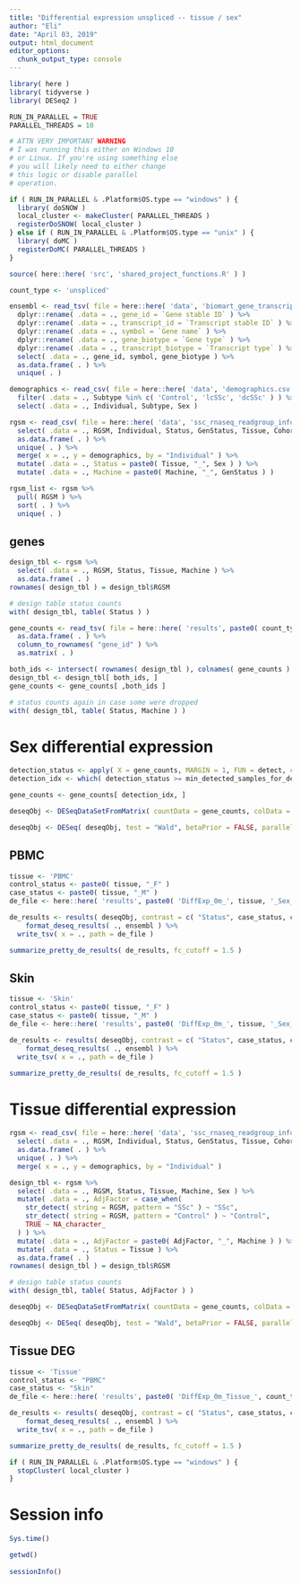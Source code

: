 ```yaml
---
title: "Differential expression unspliced -- tissue / sex"
author: "Eli"
date: "April 03, 2019"
output: html_document
editor_options: 
  chunk_output_type: console
---
```


```r
library( here )
library( tidyverse )
library( DESeq2 )
```

```r
RUN_IN_PARALLEL = TRUE
PARALLEL_THREADS = 10

# ATTN VERY IMPORTANT WARNING
# I was running this either on Windows 10
# or Linux. If you're using something else
# you will likely need to either change
# this logic or disable parallel
# operation.

if ( RUN_IN_PARALLEL & .Platform$OS.type == "windows" ) {
  library( doSNOW )
  local_cluster <- makeCluster( PARALLEL_THREADS )
  registerDoSNOW( local_cluster )
} else if ( RUN_IN_PARALLEL & .Platform$OS.type == "unix" ) {
  library( doMC )
  registerDoMC( PARALLEL_THREADS )
}
```

```r
source( here::here( 'src', 'shared_project_functions.R' ) )
```

```r
count_type <- 'unspliced'
```

```r
ensembl <- read_tsv( file = here::here( 'data', 'biomart_gene_transcript_map.txt.gz' ), col_names = TRUE ) %>%
  dplyr::rename( .data = ., gene_id = `Gene stable ID` ) %>%
  dplyr::rename( .data = ., transcript_id = `Transcript stable ID` ) %>%
  dplyr::rename( .data = ., symbol = `Gene name` ) %>%
  dplyr::rename( .data = ., gene_biotype = `Gene type` ) %>%
  dplyr::rename( .data = ., transcript_biotype = `Transcript type` ) %>%
  select( .data = ., gene_id, symbol, gene_biotype ) %>%
  as.data.frame( . ) %>%
  unique( . )
```

```r
demographics <- read_csv( file = here::here( 'data', 'demographics.csv' ) ) %>%
  filter( .data = ., Subtype %in% c( 'Control', 'lcSSc', 'dcSSc' ) ) %>%
  select( .data = ., Individual, Subtype, Sex )

rgsm <- read_csv( file = here::here( 'data', 'ssc_rnaseq_readgroup_info.csv' ) ) %>%
  select( .data = ., RGSM, Individual, Status, GenStatus, Tissue, Cohort, Machine, Cycles, Timepoint ) %>%
  as.data.frame( . ) %>%
  unique( . ) %>%
  merge( x = ., y = demographics, by = "Individual" ) %>%
  mutate( .data = ., Status = paste0( Tissue, "_", Sex ) ) %>%
  mutate( .data = ., Machine = paste0( Machine, "_", GenStatus ) )

rgsm_list <- rgsm %>%
  pull( RGSM ) %>%
  sort( . ) %>%
  unique( . )
```

## genes
```r
design_tbl <- rgsm %>%
  select( .data = ., RGSM, Status, Tissue, Machine ) %>%
  as.data.frame( . )
rownames( design_tbl ) = design_tbl$RGSM

# design table status counts
with( design_tbl, table( Status ) )
```

```r
gene_counts <- read_tsv( file = here::here( 'results', paste0( count_type, '_featurecounts.tsv.gz' ) ), col_types = cols( .default = col_integer(), gene_id = col_character() ) ) %>%
  as.data.frame( . ) %>%
  column_to_rownames( "gene_id" ) %>%
  as.matrix( . )

both_ids <- intersect( rownames( design_tbl ), colnames( gene_counts ) )
design_tbl <- design_tbl[ both_ids, ]
gene_counts <- gene_counts[ ,both_ids ]

# status counts again in case some were dropped
with( design_tbl, table( Status, Machine ) )
```

# Sex differential expression

```r
detection_status <- apply( X = gene_counts, MARGIN = 1, FUN = detect, cutoff = min_reads_detection_threshold )
detection_idx <- which( detection_status >= min_detected_samples_for_de )

gene_counts <- gene_counts[ detection_idx, ]
```

```r
deseqObj <- DESeqDataSetFromMatrix( countData = gene_counts, colData = design_tbl, design = ~ Machine + Status )

deseqObj <- DESeq( deseqObj, test = "Wald", betaPrior = FALSE, parallel = RUN_IN_PARALLEL )
```

## PBMC
```r
tissue <- 'PBMC'
control_status <- paste0( tissue, "_F" )
case_status <- paste0( tissue, "_M" )
de_file <- here::here( 'results', paste0( 'DiffExp_0m_', tissue, '_Sex_', count_type, ".tsv" ) )

de_results <- results( deseqObj, contrast = c( "Status", case_status, control_status ) ) %>%
	format_deseq_results( ., ensembl ) %>%
  write_tsv( x = ., path = de_file )

summarize_pretty_de_results( de_results, fc_cutoff = 1.5 )
```

## Skin
```r
tissue <- 'Skin'
control_status <- paste0( tissue, "_F" )
case_status <- paste0( tissue, "_M" )
de_file <- here::here( 'results', paste0( 'DiffExp_0m_', tissue, '_Sex_', count_type, ".tsv" ) )

de_results <- results( deseqObj, contrast = c( "Status", case_status, control_status ) ) %>%
	format_deseq_results( ., ensembl ) %>%
  write_tsv( x = ., path = de_file )

summarize_pretty_de_results( de_results, fc_cutoff = 1.5 )
```

# Tissue differential expression
```r
rgsm <- read_csv( file = here::here( 'data', 'ssc_rnaseq_readgroup_info.csv' ) ) %>%
  select( .data = ., RGSM, Individual, Status, GenStatus, Tissue, Cohort, Machine, Cycles, Timepoint ) %>%
  as.data.frame( . ) %>%
  unique( . ) %>%
  merge( x = ., y = demographics, by = "Individual" )

design_tbl <- rgsm %>%
  select( .data = ., RGSM, Status, Tissue, Machine, Sex ) %>%
  mutate( .data = ., AdjFactor = case_when(
    str_detect( string = RGSM, pattern = "SSc" ) ~ "SSc",
    str_detect( string = RGSM, pattern = "Control" ) ~ "Control",
    TRUE ~ NA_character_
  ) ) %>%
  mutate( .data = ., AdjFactor = paste0( AdjFactor, "_", Machine ) ) %>%
  mutate( .data = ., Status = Tissue ) %>%
  as.data.frame( . )
rownames( design_tbl ) = design_tbl$RGSM

# design table status counts
with( design_tbl, table( Status, AdjFactor ) )
```

```r
deseqObj <- DESeqDataSetFromMatrix( countData = gene_counts, colData = design_tbl, design = ~ AdjFactor + Status )

deseqObj <- DESeq( deseqObj, test = "Wald", betaPrior = FALSE, parallel = RUN_IN_PARALLEL )
```

## Tissue DEG
```r
tissue <- 'Tissue'
control_status <- "PBMC"
case_status <- "Skin"
de_file <- here::here( 'results', paste0( 'DiffExp_0m_Tissue_', count_type, ".tsv" ) )

de_results <- results( deseqObj, contrast = c( "Status", case_status, control_status ) ) %>%
	format_deseq_results( ., ensembl ) %>%
  write_tsv( x = ., path = de_file )

summarize_pretty_de_results( de_results, fc_cutoff = 1.5 )
```

```r
if ( RUN_IN_PARALLEL & .Platform$OS.type == "windows" ) {
  stopCluster( local_cluster )
} 
```

# Session info
```r
Sys.time()

getwd()
  
sessionInfo()
```
